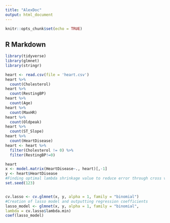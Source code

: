 ```yaml
---
title: "AlexDoc"
output: html_document
---
```


```r
knitr::opts_chunk$set(echo = TRUE)
```

## R Markdown

```r
library(tidyverse)
library(glmnet)
library(stringr)
```


```r
heart <- read.csv(file = 'heart.csv')
heart %>% 
  count(Cholesterol)
heart %>% 
  count(RestingBP)
heart %>% 
  count(Age)
heart %>% 
  count(MaxHR)
heart %>% 
  count(Oldpeak)
heart %>% 
  count(ST_Slope)
heart %>% 
  count(HeartDisease)
heart <- heart %>% 
  filter(Cholesterol != 0) %>% 
  filter(RestingBP!=0)
```

```r
heart
x <- model.matrix(HeartDisease~., heart)[,-1]
y <- heart$HeartDisease
#Finding optimal lambda shrinkage value to reduce error through cross validation
set.seed(123)


cv.lasso <- cv.glmnet(x, y, alpha = 1, family = "binomial")
#Creation of lasso model and outputting regression coefficients
lasso_model <- glmnet(x, y, alpha = 1, family = "binomial",
lambda = cv.lasso$lambda.min)
coef(lasso_model)

```

